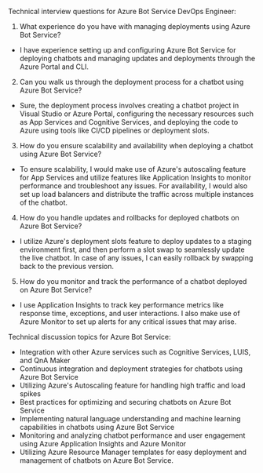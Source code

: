 

Technical interview questions for Azure Bot Service DevOps Engineer:
1. What experience do you have with managing deployments using Azure Bot Service?
- I have experience setting up and configuring Azure Bot Service for deploying chatbots and managing updates and deployments through the Azure Portal and CLI.

2. Can you walk us through the deployment process for a chatbot using Azure Bot Service?
- Sure, the deployment process involves creating a chatbot project in Visual Studio or Azure Portal, configuring the necessary resources such as App Services and Cognitive Services, and deploying the code to Azure using tools like CI/CD pipelines or deployment slots.

3. How do you ensure scalability and availability when deploying a chatbot using Azure Bot Service?
- To ensure scalability, I would make use of Azure's autoscaling feature for App Services and utilize features like Application Insights to monitor performance and troubleshoot any issues. For availability, I would also set up load balancers and distribute the traffic across multiple instances of the chatbot.

4. How do you handle updates and rollbacks for deployed chatbots on Azure Bot Service?
- I utilize Azure's deployment slots feature to deploy updates to a staging environment first, and then perform a slot swap to seamlessly update the live chatbot. In case of any issues, I can easily rollback by swapping back to the previous version.

5. How do you monitor and track the performance of a chatbot deployed on Azure Bot Service?
- I use Application Insights to track key performance metrics like response time, exceptions, and user interactions. I also make use of Azure Monitor to set up alerts for any critical issues that may arise.

Technical discussion topics for Azure Bot Service:
- Integration with other Azure services such as Cognitive Services, LUIS, and QnA Maker
- Continuous integration and deployment strategies for chatbots using Azure Bot Service
- Utilizing Azure's Autoscaling feature for handling high traffic and load spikes
- Best practices for optimizing and securing chatbots on Azure Bot Service
- Implementing natural language understanding and machine learning capabilities in chatbots using Azure Bot Service
- Monitoring and analyzing chatbot performance and user engagement using Azure Application Insights and Azure Monitor
- Utilizing Azure Resource Manager templates for easy deployment and management of chatbots on Azure Bot Service.